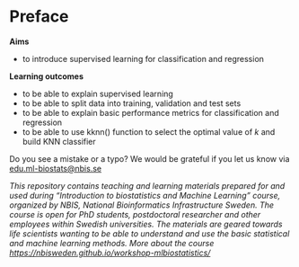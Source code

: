 # Preface {.unnumbered}

**Aims**

- to introduce supervised learning for classification and regression

**Learning outcomes**

- to be able to explain supervised learning
- to be able to split data into training, validation and test sets
- to be able to explain basic performance metrics for classification and regression
- to be able to use kknn() function to select the optimal value of $k$ and build KNN classifier 

Do you see a mistake or a typo? We would be grateful if you let us know via [edu.ml-biostats@nbis.se](edu.ml-biostats@nbis.se)

*This repository contains teaching and learning materials prepared for and used during “Introduction to biostatistics and Machine Learning” course, organized by NBIS, National Bioinformatics Infrastructure Sweden. The course is open for PhD students, postdoctoral researcher and other employees within Swedish universities. The materials are geared towards life scientists wanting to be able to understand and use the basic statistical and machine learning methods. More about the course [https://nbisweden.github.io/workshop-mlbiostatistics/](https://nbisweden.github.io/workshop-mlbiostatistics/)
*





